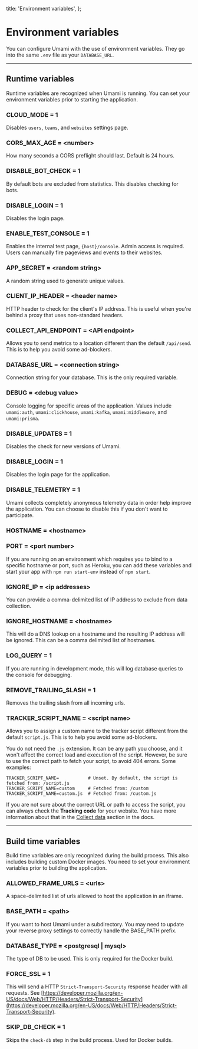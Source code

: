   title: 'Environment variables',
};

# Environment variables

You can configure Umami with the use of environment variables. They go into the same `.env` file as your `DATABASE_URL`.

---

## Runtime variables

Runtime variables are recognized when Umami is running. You can set your environment variables prior to starting the application.

### CLOUD_MODE = 1

Disables `users`, `teams`, and `websites` settings page.

### CORS_MAX_AGE = &lt;number&gt;

How many seconds a CORS preflight should last. Default is 24 hours.

### DISABLE_BOT_CHECK = 1

By default bots are excluded from statistics. This disables checking for bots.

### DISABLE_LOGIN = 1

Disables the login page.

### ENABLE_TEST_CONSOLE = 1

Enables the internal test page, `{host}/console`. Admin access is required. Users can manually fire pageviews and events to their websites.

### APP_SECRET = &lt;random string&gt;

A random string used to generate unique values.

### CLIENT_IP_HEADER = &lt;header name&gt;

HTTP header to check for the client's IP address. This is useful when you're
behind a proxy that uses non-standard headers.

### COLLECT_API_ENDPOINT = &lt;API endpoint&gt;

Allows you to send metrics to a location different than the default `/api/send`. This is to help you avoid some ad-blockers.

### DATABASE_URL = &lt;connection string&gt;

Connection string for your database. This is the only required variable.

### DEBUG = &lt;debug value&gt;

Console logging for specific areas of the application. Values include `umami:auth`, `umami:clickhouse`, `umami:kafka`, `umami:middleware`, and `umami:prisma`.

### DISABLE_UPDATES = 1

Disables the check for new versions of Umami.

### DISABLE_LOGIN = 1

Disables the login page for the application.

### DISABLE_TELEMETRY = 1

Umami collects completely anonymous telemetry data in order help improve the application. You can choose to disable this if you don't want to participate.

### HOSTNAME = &lt;hostname&gt;

### PORT = &lt;port number&gt;

If you are running on an environment which requires you to bind to a specific hostname or port, such as Heroku, you can add
these variables and start your app with `npm run start-env` instead of `npm start`.

### IGNORE_IP = &lt;ip addresses&gt;

You can provide a comma-delimited list of IP address to exclude from data collection.

### IGNORE_HOSTNAME = &lt;hostname&gt;

This will do a DNS lookup on a hostname and the resulting IP address will be ignored. This can be a comma delimited list of hostnames.

### LOG_QUERY = 1

If you are running in development mode, this will log database queries to the console for debugging.

### REMOVE_TRAILING_SLASH = 1

Removes the trailing slash from all incoming urls.

### TRACKER_SCRIPT_NAME = &lt;script name&gt;

Allows you to assign a custom name to the tracker script different from the default `script.js`. This is to help you avoid some ad-blockers.

You do not need the `.js` extension. It can be any path you choose, and it won't affect the correct load and execution of the script. However, be sure to use the correct path to fetch your script, to avoid 404 errors. Some examples:

```
TRACKER_SCRIPT_NAME=           # Unset. By default, the script is fetched from: /script.js
TRACKER_SCRIPT_NAME=custom     # Fetched from: /custom
TRACKER_SCRIPT_NAME=custom.js  # Fetched from: /custom.js
```

If you are not sure about the correct URL or path to access the script, you can always check the **Tracking code** for your website. You have more information about that in the [Collect data](/docs/collect-data) section in the docs.

---

## Build time variables

Build time variables are only recognized during the build process. This also includes building custom Docker images. You need to set your environment variables prior to building the application.

### ALLOWED_FRAME_URLS = &lt;urls&gt;

A space-delimited list of urls allowed to host the application in an iframe.

### BASE_PATH = &lt;path&gt;

If you want to host Umami under a subdirectory. You may need to update your reverse proxy settings to correctly handle the BASE_PATH prefix.

### DATABASE_TYPE = &lt;postgresql | mysql&gt;

The type of DB to be used. This is only required for the Docker build.

### FORCE_SSL = 1

This will send a HTTP `Strict-Transport-Security` response header with all requests. See [https://developer.mozilla.org/en-US/docs/Web/HTTP/Headers/Strict-Transport-Security](https://developer.mozilla.org/en-US/docs/Web/HTTP/Headers/Strict-Transport-Security).

### SKIP_DB_CHECK = 1

Skips the `check-db` step in the build process. Used for Docker builds.
